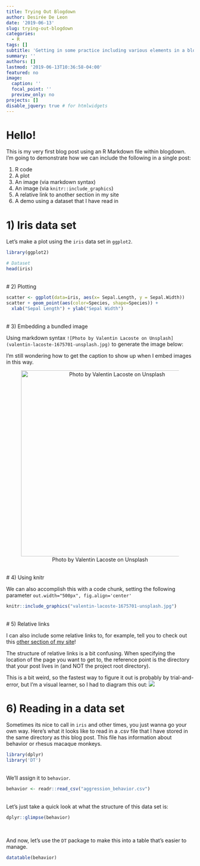 ```yaml
---
title: Trying Out Blogdown
author: Desirée De Leon
date: '2019-06-13'
slug: trying-out-blogdown
categories:
  - R
tags: []
subtitle: 'Getting in some practice including various elements in a blogdown post'
summary: ''
authors: []
lastmod: '2019-06-13T10:36:58-04:00'
featured: no
image:
  caption: ''
  focal_point: ''
  preview_only: no
projects: []
disable_jquery: true # for htmlwidgets
---
```


# Hello!
This is my very first blog post using an R Markdown file within blogdown. I'm going to demonstrate how we can include the following in a single post:

1) R code
2) A plot
3) An image (via markdown syntax)
4) An image (via `knitr::include_graphics`)
5) A relative link to another section in my site
6) A demo using a dataset that I have read in


# 1) Iris data set
Let's make a plot using the `iris` data set in `ggplot2`.
```r
library(ggplot2)

# Dataset
head(iris)

```


<br>
# 2) Plotting
```r

scatter <- ggplot(data=iris, aes(x= Sepal.Length, y = Sepal.Width))
scatter + geom_point(aes(color=Species, shape=Species)) +
  xlab("Sepal Length") + ylab("Sepal Width")

```

<br>
# 3) Embedding a bundled image

Using markdown syntax `![Photo by Valentin Lacoste on Unsplash](valentin-lacoste-1675701-unsplash.jpg)` to generate the image below:

I'm still wondering how to get the caption to show up when I embed images in this way.

<center> ![Photo by Valentin Lacoste on Unsplash](valentin-lacoste-1675701-unsplash.jpg){width=500px} </center>
<br>
# 4) Using knitr

We can also accomplish this with a code chunk, setting the following parameter `out.width="500px", fig.align='center'`
```r

knitr::include_graphics("valentin-lacoste-1675701-unsplash.jpg")
```

<br>
# 5) Relative links 

I can also include some relative links to, for example, tell you to check out this [other section of my site](../../../project_landing/)!

The structure of relative links is a bit confusing. When specifying the location of the page you want to get to, the reference point is the directory that your post lives in (and NOT the project root directory). 

This is a bit weird, so the fastest way to figure it out is probably by trial-and-error, but I'm a visual learner, so I had to diagram this out:
![](how-many-dot-dot-slashes.jpg)
<br>

# 6) Reading in a data set

Sometimes its nice to call in `iris` and other times, you just wanna go your own way. Here's what it looks like to read in a .csv file that I have stored in the same directory as this blog post. This file has information about behavior or rhesus macaque monkeys. 

```r
library(dplyr)
library('DT')
```
<br>
We'll assign it to `behavior`.
```r
behavior <- readr::read_csv("aggression_behavior.csv")
```
<br>
Let's just take a quick look at what the structure of this data set is:

```r
dplyr::glimpse(behavior)
```

<br>

And now, let's use the `DT` package to make this into a table that's easier to manage.

```r
datatable(behavior)
```

<br>


